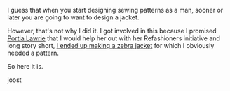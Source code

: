I guess that when you start designing sewing patterns as a man, sooner or later
you are going to want to design a jacket.

However, that's not why I did it. I got involved in this because I promised
[Portia Lawrie](https://www.instagram.com/portialawrie/) that I would help her
out with her Refashioners initiative and long story short, [I ended up making a
zebra jacket](https://freesewing.org/blog/the-refashioners-2017/) for which I
obviously needed a pattern.

So here it is.

joost
